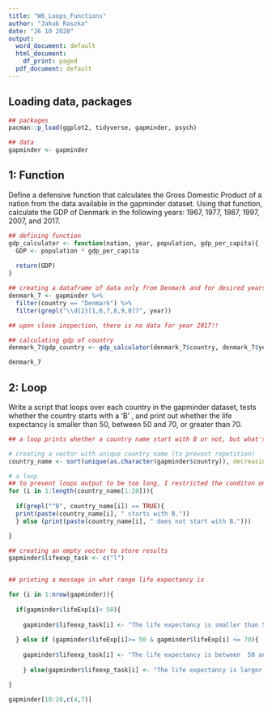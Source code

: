 ```yaml
---
title: "W6_Loops_Functions"
author: "Jakub Raszka"
date: "26 10 2020"
output:
  word_document: default
  html_document:
    df_print: paged
  pdf_document: default
---
```


## Loading data, packages
```r
## packages
pacman::p_load(ggplot2, tidyverse, gapminder, psych)

## data
gapminder <- gapminder


```


## 1: Function

Define a defensive function that calculates the Gross Domestic Product of a nation from the data available in the gapminder dataset. Using that function, calculate the GDP of Denmark in the following years: 1967, 1977, 1987, 1997, 2007, and 2017.
```r
## defining function
gdp_calculator <- function(nation, year, population, gdp_per_capita){
  GDP <- population * gdp_per_capita
  
  return(GDP)
}

## creating a dataframe of data only from Denmark and for desired years
denmark_7 <- gapminder %>% 
  filter(country == "Denmark") %>% 
  filter(grepl("\\d{2}[1,6,7,8,9,0]7", year))

## upon close inspection, there is no data for year 2017!!

## calculating gdp of country
denmark_7$gdp_country <- gdp_calculator(denmark_7$country, denmark_7$year, denmark_7$pop, denmark_7$gdpPercap)

denmark_7
```


## 2: Loop

Write a script that loops over each country in the gapminder dataset, tests whether the country starts with a ‘B’ , and print out whether the life expectancy is smaller than 50, between 50 and 70, or greater than 70.

```r
## a loop prints whether a country name start with B or not, but what's the point??

# creating a vector with unique country name (to prevent repetition)
country_name <- sort(unique(as.character(gapminder$country)), decreasing =F)

# a loop 
## to prevent loops output to be too long, I restricted the conditon only to first 20 countries. However, it can be easily undone by deleting [1:20] after country name
for (i in 1:length(country_name[1:20])){
  
  if(grepl("^B", country_name[i]) == TRUE){
  print(paste(country_name[i], " starts with B."))
  } else (print(paste(country_name[i], " does not start with B.")))

}

## creating an empty vector to store results
gapminder$lifeexp_task <- c("l")


## printing a message in what range life expectancy is

for (i in 1:nrow(gapminder)){
  
  if(gapminder$lifeExp[i]< 50){
  
    gapminder$lifeexp_task[i] <- "The life expectancy is smaller than 50"
    
  } else if (gapminder$lifeExp[i]>= 50 & gapminder$lifeExp[i] <= 70){
   
    gapminder$lifeexp_task[i] <- "The life expectancy is between  50 and 70."
  
    } else(gapminder$lifeexp_task[i] <- "The life expectancy is larger than 70.")

}

gapminder[10:20,c(4,7)]
```




